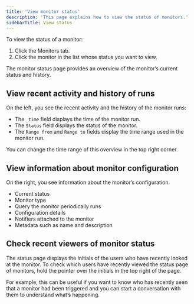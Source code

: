 ```yaml
---
title: 'View monitor status'
description: 'This page explains how to view the status of monitors.'
sidebarTitle: View status
---
```


To view the status of a monitor:
1. Click the Monitors tab.
1. Click the monitor in the list whose status you want to view.

The monitor status page provides an overview of the monitor’s current status and history.

## View recent activity and history of runs

On the left, you see the recent activity and the history of the monitor runs:
- The `_time` field displays the time of the monitor run.
- The `Status` field displays the status of the monitor.
- The `Range from` and `Range to` fields display the time range used in the monitor run.

You can change the time range of this overview in the top right corner.

## View information about monitor configuration

On the right, you see information about the monitor’s configuration.
- Current status
- Monitor type
- Query the monitor periodically runs
- Configuration details
- Notifiers attached to the monitor
- Metadata such as name and description

## Check recent viewers of monitor status

The status page displays the initials of the users who have recently looked at the monitor. To check which users have recently viewed the status page of monitors, hold the pointer over the initials in the top right of the page.

For example, this can be useful if you want to know who has recently seen that a monitor had been triggered and you can start a conversation with them to understand what’s happening.